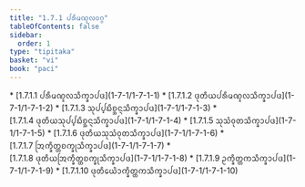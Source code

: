 ```yaml
---
title: "1.7.1 ᨸᩁᩥᨾᨱ᩠ᨯᩃᩅᨣ᩠ᨣ"
tableOfContents: false
sidebar:
  order: 1
type: "tipitaka"
basket: "vi"
book: "paci"
---
```



<DynamicBreadcrumb />



<TableOfContents book="paci" section="1.7.1">
* [1.7.1.1 ᨸᩁᩥᨾᨱ᩠ᨯᩃᩈᩥᨠ᩠ᨡᩣᨸᨴ](1-7-1/1-7-1-1)
* [1.7.1.2 ᨴᩩᨲᩥᨿᨸᩁᩥᨾᨱ᩠ᨯᩃᩈᩥᨠ᩠ᨡᩣᨸᨴ](1-7-1/1-7-1-2)
* [1.7.1.3 ᩈᩩᨸ᩠ᨸᨭᩥᨧ᩠ᨨᨶ᩠ᨶᩈᩥᨠ᩠ᨡᩣᨸᨴ](1-7-1/1-7-1-3)
* [1.7.1.4 ᨴᩩᨲᩥᨿᩈᩩᨸ᩠ᨸᨭᩥᨧ᩠ᨨᨶ᩠ᨶᩈᩥᨠ᩠ᨡᩣᨸᨴ](1-7-1/1-7-1-4)
* [1.7.1.5 ᩈᩩᩈᩴᩅᩩᨲᩈᩥᨠ᩠ᨡᩣᨸᨴ](1-7-1/1-7-1-5)
* [1.7.1.6 ᨴᩩᨲᩥᨿᩈᩩᩈᩴᩅᩩᨲᩈᩥᨠ᩠ᨡᩣᨸᨴ](1-7-1/1-7-1-6)
* [1.7.1.7 ᩒᨠ᩠ᨡᩥᨲ᩠ᨲᨧᨠ᩠ᨡᩩᩈᩥᨠ᩠ᨡᩣᨸᨴ](1-7-1/1-7-1-7)
* [1.7.1.8 ᨴᩩᨲᩥᨿᩒᨠ᩠ᨡᩥᨲ᩠ᨲᨧᨠ᩠ᨡᩩᩈᩥᨠ᩠ᨡᩣᨸᨴ](1-7-1/1-7-1-8)
* [1.7.1.9 ᩏᨠ᩠ᨡᩥᨲ᩠ᨲᨠᩈᩥᨠ᩠ᨡᩣᨸᨴ](1-7-1/1-7-1-9)
* [1.7.1.10 ᨴᩩᨲᩥᨿᩮᩫᩣᨠ᩠ᨡᩥᨲ᩠ᨲᨠᩈᩥᨠ᩠ᨡᩣᨸᨴ](1-7-1/1-7-1-10)
</TableOfContents>